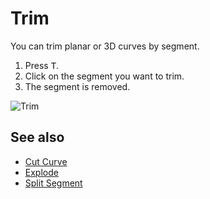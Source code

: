 
# Trim

<Reference shortcut="T" command="Trim" button="Toolbar" />

You can trim planar or 3D curves by segment. 

1. Press <kbd>T</kbd>.
2. Click on the segment you want to trim.
3. The segment is removed.

![Trim](/img/trim.gif)

## See also
- [Cut Curve](./cut-curve)
- [Explode](./explode)
- [Split Segment](./split-segment)
